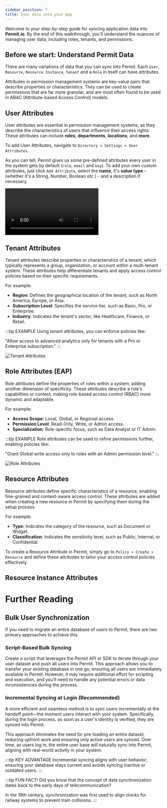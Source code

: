 ```yaml
---
sidebar_position: 7
title: Sync data into your App
---
```




Welcome to your step-by-step guide for syncing application data into **Permit.io**. By the end of this walkthrough, you'll understand
the nuances of managing user data, including roles, tenants, and permissions.

## Before we start: Understand Permit Data

There are many variations of data that you can sync into Permit. Each `User`, `Resource`, `Resource Instance`, `Tenant` and a `Role`
in itself can have attributes.

Attributes in permission management systems are key-value pairs that describe properties or characteristics. They can be used
to create permissions that are far more granular, and are most often found to be used in ABAC (Attribute-based Access Control)
models.

<TimelineWrapper>
<TimelineStep>

## User Attributes

User attributes are essential in permission management systems, as they describe the characteristics of users that influence
their access rights. These attributes can include **roles**, **departments**, **locations**, and **more**.

To add User Attributes, navigate to `Directory > Settings > User Attributes`.

As you can tell, Permit gives us some pre-defined attributes every user in the system gets by default (`role`, `email` and `key`).
To add your own custom attributes, just click `Add Attribute`, select the **name**, it's **value type** - (whether it's a String, Number,
Boolean etc.) - and a description if necessary.

<Video src={userAttributes} controls autoPlay={false} />

TODO: Add user attributes directly via directory as JSON

</TimelineStep>
<TimelineStep>

## Tenant Attributes

Tenant attributes describe properties or characteristics of a tenant, which typically represents a group, organization, or
account within a multi-tenant system. These attributes help differentiate tenants and apply access control policies based on
their specific requirements.

For example:

- **Region**: Defines the geographical location of the tenant, such as North America, Europe, or Asia.
- **Subscription Level**: Specifies the service tier, such as Basic, Pro, or Enterprise.
- **Industry**: Indicates the tenant's sector, like Healthcare, Finance, or Retail.

:::tip EXAMPLE
Using tenant attributes, you can enforce policies like:

"Allow access to advanced analytics only for tenants with a Pro or Enterprise subscription."
:::

<img
  src="/ui-videos/walkthroughs/sync-data/tenant-attributes.png"
  alt="Tenant Attributes"
  data-zoomable
/>

</TimelineStep>
<TimelineStep>

## Role Attributes (EAP)

Role attributes define the properties of roles within a system, adding another dimension of specificity. These attributes
describe a role's capabilities or context, making role-based access control (RBAC) more dynamic and adaptable.

For example:

- **Access Scope**: Local, Global, or Regional access.
- **Permission Level**: Read-Only, Write, or Admin access.
- **Specialization**: Role-specific focus, such as Data Analyst or IT Admin.

:::tip EXAMPLE
Role attributes can be used to refine permissions further, enabling policies like:

"Grant Global write access only to roles with an Admin permission level."
:::

<img
  src="/ui-videos/walkthroughs/sync-data/role-attributes.png"
  alt="Role Attributes"
  data-zoomable
/>

</TimelineStep>
<TimelineStep>

## Resource Attributes

Resource attributes define specific characteristics of a resource, enabling fine-grained and context-aware access control.
These attributes are added when creating a new resource in Permit by specifying them during the setup process.

For example:

- **Type**: Indicates the category of the resource, such as Document or Widget.
- **Classification**: Indicates the sensitivity level, such as Public, Internal, or Confidential.

To create a Resource Attribute in Permit, simply go to `Policy > Create > Resource` and define these attributes
to tailor your access control policies effectively.

</TimelineStep>
<TimelineStep>

## Resource Instance Attributes

</TimelineStep>
</TimelineWrapper>

# Further Reading

## Bulk User Synchronization

If you need to migrate an entire database of users to Permit, there are two primary approaches to achieve this.

### Script-Based Bulk Syncing

Create a script that leverages the Permit API or SDK to iterate through your user dataset and push all users into Permit. This
approach allows you to transfer your existing database in one go, ensuring all users are immediately available in Permit. However,
it may require additional effort for scripting and execution, and you’ll need to handle any potential errors or data inconsistencies
during the process.

### Incremental Syncing at Login (Recommended)

A more efficient and seamless method is to sync users incrementally at the handoff point—the moment users interact with your system.
Specifically, during the login process, as soon as a user's identity is verified, they are synced into Permit.

This approach eliminates the need for pre-loading an entire dataset, reducing upfront work and ensuring only active users are synced.
Over time, as users log in, the entire user base will naturally sync into Permit, aligning with real-world activity in your system.

:::tip KEY ADVANTAGE
Incremental syncing aligns with user behavior, ensuring your database stays current and avoids syncing inactive or outdated users.
:::

:::tip FUN FACT!
Did you know that the concept of data synchronization dates back to the early days of telecommunication?

In the 19th century, synchronization was first used to align clocks for railway systems to prevent train collisions.
:::
